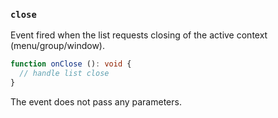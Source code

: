 ### `close`

Event fired when the list requests closing of the active context (menu/group/window).

```ts
function onClose (): void {
  // handle list close
}
```

The event does not pass any parameters.
